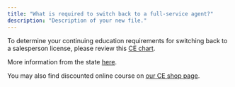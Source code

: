 ```yaml
---
title: "What is required to switch back to a full-service agent?"
description: "Description of your new file."
---
```


To determine your continuing education requirements for switching back to a salesperson license, please review this [CE chart](https://www.generalreferral.com/nj-referral-license-change-chart).

More information from the state [here](https://www.state.nj.us/dobi/division_rec/licensing/online_Instructions/ce.html).

You may also find discounted online course on [our CE shop page](https://generalreferral.theceshop.com/).